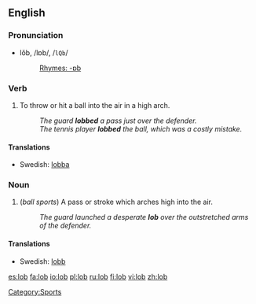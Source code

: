 {{see|Lob}}

==English==

===Pronunciation===
*lŏb, /lɒb/, /<tt>lQb</tt>/
*:[[Rhymes:English:-ɒb|Rhymes: -ɒb]]

===Verb===
{{en-verb|lobs|lobbing|lobbed}}

# To throw or hit a ball into the air in a high arch.
#: ''The guard '''lobbed''' a pass just over the defender.''
#:''The tennis player '''lobbed''' the ball, which was a costly mistake.''

====Translations====
*Swedish: [[lobba]]

===Noun===
{{en-noun}}

# (''ball sports'') A pass or stroke which arches high into the air.
#: ''The guard launched a desperate '''lob''' over the outstretched arms of the defender.''

====Translations====
*Swedish: [[lobb]]

[[Category:Sports]]

[[es:lob]]
[[fa:lob]]
[[io:lob]]
[[pl:lob]]
[[ru:lob]]
[[fi:lob]]
[[vi:lob]]
[[zh:lob]]
